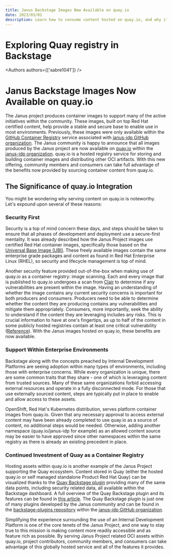 ```yaml
---
title: Janus Backstage Images Now Available on quay.io
date: 2023/03/01
description: Learn how to consume content hosted on quay.io, and why it matters!
---
```



# Exploring Quay registry in Backstage

<Authors authors={['sabre1041']} />

# Janus Backstage Images Now Available on quay.io
The Janus project produces container images to support many of the active initiatives within the community. These images, built on top Red Hat certified content, help provide a stable and secure base to enable use in most environments. Previously, these images were only available within the [GitHub Container Registry](https://github.com/orgs/janus-idp/packages) service associated with [janus-idp GitHub organization](https://github.com/janus-idp/). The Janus community is happy to announce that all images produced by the Janus project are now available on [quay.io](https://quay.io) within the [janus-idp organization](https://quay.io/organization/janus-idp). quay.io is a hosted registry service for storing and building container images and distributing other OCI artifacts. With this new offering, community members and consumers can take full advantage of the benefits now provided by sourcing container content from quay.io.

## The Significance of quay.io Integration
You might be wondering why serving content on quay.io is noteworthy. Let's expound upon several of these reasons:

### Security First
Security is a top of mind concern these days, and steps should be taken to ensure that all phases of development and deployment use a secure-first mentality. It was already described how the Janus Project images use certified Red Hat container images, specifically those based on the [Universal Base Image (UBI)](https://catalog.redhat.com/software/base-images). These freely available images contain the same enterprise grade packages and content as found in Red Hat Enterprise Linux (RHEL), so security and lifecycle management is top of mind.

Another security feature provided out-of-the-box when making use of quay.io as a container registry: image scanning. Each and every image that is published to quay.io undergoes a scan from [Clair](https://quay.github.io/clair/) to determine if any vulnerabilities are present within the image. Having an understanding of whether the image contains any current security concerns is important for both producers and consumers. Producers need to be able to determine whether the content they are producing contains any vulnerabilities and mitigate them appropriately. Consumers, more importantly, seek the ability to understand if the content they are leveraging includes any risks. This is crucial information to have at one's fingertips, as up to half of the content in some publicly hosted registries contain at least one critical vulnerability ([Reference](https://www.infoq.com/news/2020/12/dockerhub-image-vulnerabilities/)). With the Janus images hosted on quay.io, these benefits are now available.

### Support Within Enterprise Environments
Backstage along with the concepts preached by Internal Development Platforms are seeing adoption within many types of environments, including those with enterprise concerns. While every organization is unique, there are some common traits that they share - one of which is leveraging content from trusted sources. Many of these same organizations forbid accessing external resources and operate in a fully disconnected mode. For those that use externally sourced content, steps are typically put in place to enable and allow access to these assets. 

OpenShift, Red Hat's Kubernetes distribution, serves platform container images from quay.io. Given that any necessary approval to access external content may have been already completed to use quay.io as a source of content, no additional steps would be needed. Otherwise, adding another namespace (quay.io/janus-idp for example) as an allowed content source may be easier to have approved since other namespaces within the same registry as there is already an existing precedent in place.

### Continued Investment of Quay as a Container Registry
Hosting assets within quay.io is another example of the Janus Project supporting the Quay ecosystem. Content stored in Quay (either the hosted quay.io or self managed standalone Product Red Hat Quay) can be visualized thanks to the [Quay Backstage plugin](https://github.com/janus-idp/backstage-plugins/tree/main/plugins/quay) providing many of the same data points, including security related data, all available within the Backstage dashboard. A full overview of the Quay Backstage plugin and its features can be found in [this article](./exploring-quay-registry-in-backstage). The Quay Backstage plugin is just one of many plugins developed by the Janus community and can be found in the [backstage-plugins repository](https://github.com/janus-idp/backstage-plugins) within the [janus-idp GitHub organization](https://github.com/janus-idp/).

Simplifying the experience surrounding the use of an Internal Development Platform is one of the core tenets of the Janus Project, and one way to stay true to this mission is making content more readily accessible and as feature rich as possible. By serving Janus Project related OCI assets within quay.io, project contributors, community members, and consumers can take advantage of this globally hosted service and all of the features it provides.
